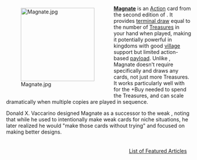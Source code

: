 <div style="float: left; margin: 0.5em 0.9em 0.4em 0;">[[File:Magnate.jpg|200px]]</div>

'''[[Magnate]]''' is an [[Action]] card from the second edition of {{Set|Prosperity}}. It provides [[terminal draw]] equal to the number of [[Treasure]]s in your hand when played, making it potentially powerful in kingdoms with good [[village]] support but limited action-based [[payload]]. Unlike {{Card|Counting House}}, Magnate doesn't require {{Card|Copper|Coppers}} specifically and draws any cards, not just more Treasures. It works particularly well with {{Card|Worker's Village}} for the +Buy needed to spend the Treasures, and can scale dramatically when multiple copies are played in sequence.

Donald X. Vaccarino designed Magnate as a successor to the weak {{Card|Counting House}}, noting that while he used to intentionally make weak cards for niche situations, he later realized he would "make those cards without trying" and focused on making better designs.

<div style="float: right; margin: 0.5em 0.9em 0.4em 0;">[[List of Featured Articles]]</div>